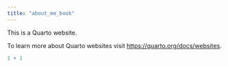```yaml
---
title: "about_me_book"
---
```


This is a Quarto website.

To learn more about Quarto websites visit <https://quarto.org/docs/websites>.

```r
1 + 1
```
